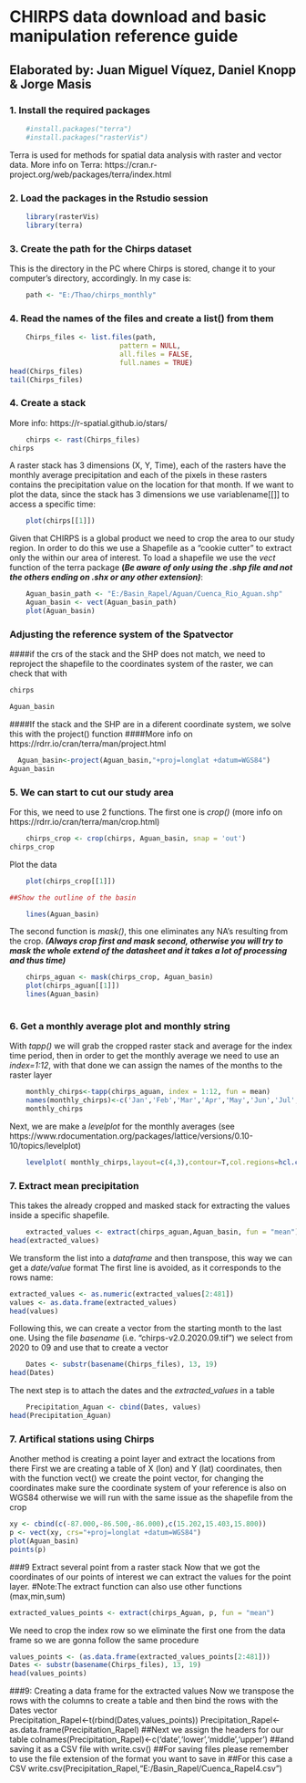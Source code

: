 # CHIRPS data download and basic manipulation reference guide

## Elaborated by: Juan Miguel Víquez, Daniel Knopp & Jorge Masis
### 1. Install the required packages
```r
	#install.packages("terra")
	#install.packages("rasterVis")
```
Terra is used for methods for spatial data analysis with raster and vector data.
More info on Terra: 
https://cran.r-project.org/web/packages/terra/index.html

### 2. Load the packages in the Rstudio session
```r
	library(rasterVis)
	library(terra)
```

### 3. Create the path for the Chirps dataset
This is the directory in the PC where Chirps is stored, change it to your computer's directory, accordingly. 
In my case is:
```r
	path <- "E:/Thao/chirps_monthly"
```
### 4. Read the names of the files and create a list() from them
```r
	Chirps_files <- list.files(path,
                           pattern = NULL,
                           all.files = FALSE,
                           full.names = TRUE)
head(Chirps_files)
tail(Chirps_files)
```
### 4. Create a stack 
More info: https://r-spatial.github.io/stars/
```r
    chirps <- rast(Chirps_files)
chirps
```
A raster stack has 3 dimensions (X, Y, Time), each of the rasters have the monthly average precipitation and each of the pixels in these rasters contains the precipitation value on the location for that month.
If we want to plot the data, since the stack has 3 dimensions we use variablename[[]] to access a specific time:
```r
    plot(chirps[[1]])
```
Given that CHIRPS is a global product we need to crop the area to our study region. In order to do this we use a Shapefile as a "cookie cutter" to extract only the within our area of interest.
To load a shapefile we use the *vect* function of the terra package **(*Be aware of only using the .shp file and not the others ending on .shx or any other extension)***:
```r
    Aguan_basin_path <- "E:/Basin_Rapel/Aguan/Cuenca_Rio_Aguan.shp"
    Aguan_basin <- vect(Aguan_basin_path)
    plot(Aguan_basin)
```
### Adjusting the reference system of the Spatvector
####if the crs of the stack and the SHP does not match, we need to reproject the shapefile to the coordinates system of the raster, we can check that with 
```r
chirps
```


```r
Aguan_basin
```
####If the stack and the SHP are in a diferent coordinate system, we solve this with the project() function
####More info on https://rdrr.io/cran/terra/man/project.html
```r
  Aguan_basin<-project(Aguan_basin,"+proj=longlat +datum=WGS84")
Aguan_basin
```


### 5. We can start to cut our study area
For this, we need to use 2 functions. The first one is *crop()* (more info on https://rdrr.io/cran/terra/man/crop.html)
```r
    chirps_crop <- crop(chirps, Aguan_basin, snap = 'out')
chirps_crop
```
Plot the data
```r
    plot(chirps_crop[[1]])

##Show the outline of the basin

    lines(Aguan_basin)
```
The second function is *mask()*, this one eliminates any NA's resulting from the crop.
***(Always crop first and mask second, otherwise you will try to mask the whole extend of the datasheet and it takes a lot of processing and thus time)***
```r
    chirps_aguan <- mask(chirps_crop, Aguan_basin)
    plot(chirps_aguan[[1]])
    lines(Aguan_basin)
    
```
    
### 6. Get a monthly average plot and monthly string 
With *tapp()* we will grab the cropped raster stack and average for the index time period, then in order to get the monthly average we need to use an *index=1:12*, with that done we can assign the names of the months to the raster layer 
```r
    monthly_chirps<-tapp(chirps_aguan, index = 1:12, fun = mean)
    names(monthly_chirps)<-c('Jan','Feb','Mar','Apr','May','Jun','Jul','Aug','Sep','Oct','Nov','Dec')
    monthly_chirps

```

Next, we are make a *levelplot* for the monthly averages (see https://www.rdocumentation.org/packages/lattice/versions/0.10-10/topics/levelplot) 
```r
    levelplot( monthly_chirps,layout=c(4,3),contour=T,col.regions=hcl.colors(100))
```
### 7. Extract mean precipitation
This takes the already cropped and masked stack for extracting the values inside a specific shapefile.
```r
    extracted_values <- extract(chirps_aguan,Aguan_basin, fun = "mean")
head(extracted_values)
```
We transform the list into a *dataframe* and then transpose, this way we can get a *date/value* format
The first line is avoided, as it corresponds to the rows name:
```r
extracted_values <- as.numeric(extracted_values[2:481])
values <- as.data.frame(extracted_values)
head(values)
```
Following this, we can create a vector from the starting month to the last one. Using the file *basename* (i.e. "chirps-v2.0.2020.09.tif") we select from 2020 to 09 and use that to create a vector
```r
    Dates <- substr(basename(Chirps_files), 13, 19)
head(Dates)
```
The next step is to attach the dates and the *extracted_values* in a table 
```r
    Precipitation_Aguan <- cbind(Dates, values)
head(Precipitation_Aguan) 

```
### 7. Artifical stations using Chirps
Another method is creating a point layer and extract the locations from there
First we are creating a table of X (lon) and Y (lat) coordinates, then with the function vect() we create the point vector, for changing the coordinates make sure the coordinate system of your reference is also on WGS84 otherwise we will run with the same issue as the shapefile from the crop 
```r
xy <- cbind(c(-87.000,-86.500,-86.000),c(15.202,15.403,15.800))
p <- vect(xy, crs="+proj=longlat +datum=WGS84")
plot(Aguan_basin)
points(p)
```
###9 Extract several point from a raster stack 
Now that we got the coordinates of our points of interest we can extract the values for the point layer. 
#Note:The extract function can also use other functions (max,min,sum)
```r
extracted_values_points <- extract(chirps_Aguan, p, fun = "mean")
```

We need to crop the index row so we eliminate the first one from the data frame so we are gonna follow the same procedure 
```r
values_points <- (as.data.frame(extracted_values_points[2:481]))
Dates <- substr(basename(Chirps_files), 13, 19)
head(values_points)
```
###9: Creating a data frame for the extracted values 
Now we transpose the rows with the columns to create a table and then bind the rows with the Dates vector   
Precipitation_Rapel<-t(rbind(Dates,values_points))
Precipitation_Rapel<-as.data.frame(Precipitation_Rapel)
##Next we assign the headers for our table 
colnames(Precipitation_Rapel)<-c('date','lower','middle','upper')
##and saving it as a CSV file with write.csv()
##For saving files please remember to use the file extension of the format you want to save in 
##For this case a CSV
write.csv(Precipitation_Rapel,"E:/Basin_Rapel/Cuenca_Rapel4.csv")



```r

```

